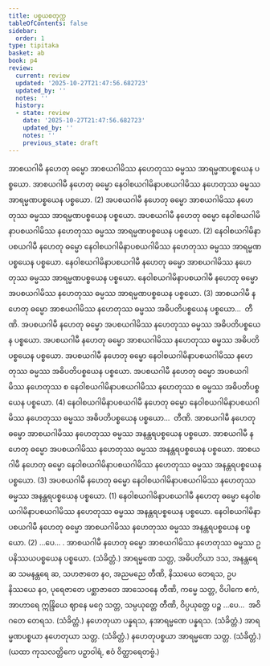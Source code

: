 ```yaml
---
title: ပစ္စယစတုက္က
tableOfContents: false
sidebar:
  order: 1
type: tipitaka
basket: ab
book: p4
review:
  current: review
  updated: '2025-10-27T21:47:56.682723'
  updated_by: ''
  notes: ''
  history:
  - state: review
    date: '2025-10-27T21:47:56.682723'
    updated_by: ''
    notes: ''
    previous_state: draft
---
```



<ReviewStatus review={frontmatter.review} showDetails={true} />

<HypothesisAnnotation frontmatter={frontmatter} />

<DynamicBreadcrumb />

<Division number="142" book="p4" e="ch" v="39" p="515">

<Paragraph number="502" book="p4">
အာစယဂါမီ နဟေတု ဓမ္မော အာစယဂါမိဿ နဟေတုဿ ဓမ္မဿ အာရမ္မဏပစ္စယေန ပစ္စယော. အာစယဂါမီ နဟေတု ဓမ္မော နေဝါစယဂါမိနာပစယဂါမိဿ နဟေတုဿ ဓမ္မဿ အာရမ္မဏပစ္စယေန ပစ္စယော. (2)
</Paragraph>

<Paragraph number="503" book="p4">
အပစယဂါမီ နဟေတု ဓမ္မော အာစယဂါမိဿ နဟေတုဿ ဓမ္မဿ အာရမ္မဏပစ္စယေန ပစ္စယော. အပစယဂါမီ နဟေတု ဓမ္မော နေဝါစယဂါမိနာပစယဂါမိဿ နဟေတုဿ ဓမ္မဿ အာရမ္မဏပစ္စယေန ပစ္စယော. (2)
</Paragraph>

<Paragraph number="504" book="p4">
နေဝါစယဂါမိနာပစယဂါမီ နဟေတု ဓမ္မော နေဝါစယဂါမိနာပစယဂါမိဿ နဟေတုဿ ဓမ္မဿ အာရမ္မဏပစ္စယေန ပစ္စယော. နေဝါစယဂါမိနာပစယဂါမီ နဟေတု ဓမ္မော အာစယဂါမိဿ နဟေတုဿ ဓမ္မဿ အာရမ္မဏပစ္စယေန ပစ္စယော. နေဝါစယဂါမိနာပစယဂါမီ နဟေတု ဓမ္မော အပစယဂါမိဿ နဟေတုဿ ဓမ္မဿ အာရမ္မဏပစ္စယေန ပစ္စယော. (3)
</Paragraph>

</Division>
<Division number="143" book="p4" e="ch" v="39" p="515">

<Paragraph number="505" book="p4">
အာစယဂါမီ နဟေတု ဓမ္မော အာစယဂါမိဿ နဟေတုဿ ဓမ္မဿ အဓိပတိပစ္စယေန ပစ္စယော…  တီဏိ.
</Paragraph>

<Paragraph number="506" book="p4">
အပစယဂါမီ နဟေတု ဓမ္မော အပစယဂါမိဿ နဟေတုဿ ဓမ္မဿ အဓိပတိပစ္စယေန ပစ္စယော. အပစယဂါမီ နဟေတု ဓမ္မော အာစယဂါမိဿ နဟေတုဿ ဓမ္မဿ အဓိပတိပစ္စယေန ပစ္စယော. အပစယဂါမီ နဟေတု ဓမ္မော နေဝါစယဂါမိနာပစယဂါမိဿ နဟေတုဿ ဓမ္မဿ အဓိပတိပစ္စယေန ပစ္စယော. အပစယဂါမီ နဟေတု ဓမ္မော အပစယဂါမိဿ နဟေတုဿ စ နေဝါစယဂါမိနာပစယဂါမိဿ နဟေတုဿ စ ဓမ္မဿ အဓိပတိပစ္စယေန ပစ္စယော. (4)
</Paragraph>

</Division>
<Division number="144" book="p4" e="ch" v="39" p="515">

<Paragraph number="507" book="p4">
နေဝါစယဂါမိနာပစယဂါမီ နဟေတု ဓမ္မော နေဝါစယဂါမိနာပစယဂါမိဿ နဟေတုဿ ဓမ္မဿ အဓိပတိပစ္စယေန ပစ္စယော…  တီဏိ.
</Paragraph>

<Paragraph number="508" book="p4">
အာစယဂါမီ နဟေတု ဓမ္မော အာစယဂါမိဿ နဟေတုဿ ဓမ္မဿ အနန္တရပစ္စယေန ပစ္စယော. အာစယဂါမီ နဟေတု ဓမ္မော အပစယဂါမိဿ နဟေတုဿ ဓမ္မဿ အနန္တရပစ္စယေန ပစ္စယော. အာစယဂါမီ နဟေတု ဓမ္မော နေဝါစယဂါမိနာပစယဂါမိဿ နဟေတုဿ ဓမ္မဿ အနန္တရပစ္စယေန ပစ္စယော. (3)
</Paragraph>

<Paragraph number="509" book="p4">
အပစယဂါမီ နဟေတု ဓမ္မော နေဝါစယဂါမိနာပစယဂါမိဿ နဟေတုဿ ဓမ္မဿ အနန္တရပစ္စယေန ပစ္စယော. (1)
</Paragraph>

<Paragraph number="510" book="p4">
နေဝါစယဂါမိနာပစယဂါမီ နဟေတု ဓမ္မော နေဝါစယဂါမိနာပစယဂါမိဿ နဟေတုဿ ဓမ္မဿ အနန္တရပစ္စယေန ပစ္စယော. နေဝါစယဂါမိနာပစယဂါမီ နဟေတု ဓမ္မော အာစယဂါမိဿ နဟေတုဿ ဓမ္မဿ အနန္တရပစ္စယေန ပစ္စယော. (2) …ပေ… .
</Paragraph>

<Paragraph number="511" book="p4">
အာစယဂါမီ နဟေတု ဓမ္မော အာစယဂါမိဿ နဟေတုဿ ဓမ္မဿ ဥပနိဿယပစ္စယေန ပစ္စယော. (သံခိတ္တံ.)
</Paragraph>

</Division>
<Division number="145" book="p4" e="ch" v="39" p="516">

<Paragraph number="512" book="p4">
အာရမ္မဏေ သတ္တ, အဓိပတိယာ ဒသ, အနန္တရေ ဆ သမနန္တရေ ဆ, သဟဇာတေ နဝ, အညမညေ တီဏိ, နိဿယေ တေရသ, ဥပနိဿယေ နဝ, ပုရေဇာတေ ပစ္ဆာဇာတေ အာသေဝနေ တီဏိ, ကမ္မေ သတ္တ, ဝိပါကေ ဧကံ, အာဟာရေ ဣန္ဒြိယေ ဈာနေ မဂ္ဂေ သတ္တ, သမ္ပယုတ္တေ တီဏိ, ဝိပ္ပယုတ္တေ ပဉ္စ …ပေ…  အဝိဂတေ တေရသ. (သံခိတ္တံ.)
</Paragraph>

<Paragraph number="513" book="p4">
နဟေတုယာ ပန္နရသ, နအာရမ္မဏေ ပန္နရသ. (သံခိတ္တံ.)
</Paragraph>

<Paragraph number="514" book="p4">
အာရမ္မဏပစ္စယာ နဟေတုယာ သတ္တ. (သံခိတ္တံ.)
</Paragraph>

<Paragraph number="515" book="p4">
နဟေတုပစ္စယာ အာရမ္မဏေ သတ္တ. (သံခိတ္တံ.)
</Paragraph>

<Paragraph number="516" book="p4">
(ယထာ ကုသလတ္တိကေ ပဉှာဝါရံ, ဧဝံ ဝိတ္ထာရေတဗ္ဗံ.)
</Paragraph>
</Division>